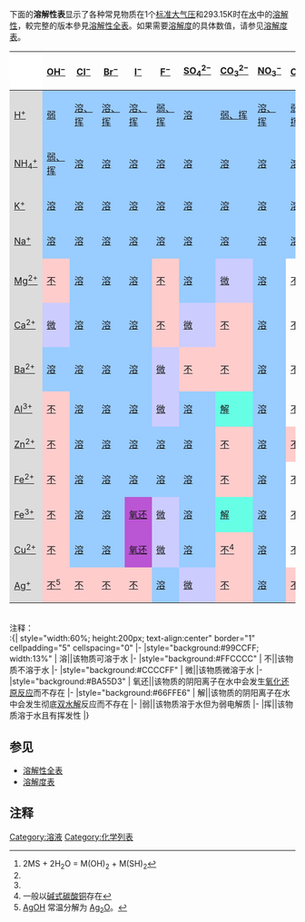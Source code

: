 {{NoteTA
|G1=Chemistry
|G2=Physics
|G3=Unit
|1 = zh-hans:体积分数; zh-hk:體積百分濃度; zh-tw:體積百分濃度;
|2 = zh-hans:百万分率; zh-hk:百萬分率; zh-tw:百萬分點濃度;
|3 = zh-hans:十亿分率; zh-hk:十億分率; zh-tw:十億分點濃度;
}}
下面的'''溶解性表'''显示了各种常見物质在1个[[标准大气压|标准大气压]]和293.15K时在[[水|水]]中的[[溶解性|溶解性]]，較完整的版本參見[[溶解性全表|溶解性全表]]。如果需要[[溶解度|溶解度]]的具体数值，请参见[[溶解度表|溶解度表]]。

{| align="center" style="width:100%; height:200px; text-align:center" border="1" cellpadding="5" cellspacing="0"
|-style="height:40px; background:#DCDCDC"
! style="background:#FFFFFF"| !! [[氢氧根|OH<sup>−</sup>]] !! [[氯离子|Cl<sup>−</sup>]] !! [[溴离子|Br<sup>−</sup>]] !! [[碘离子|I<sup>−</sup>]] !! [[氟离子|F<sup>−</sup>]] !! [[硫酸根|SO<sub>4</sub><sup>2−</sup>]] !! [[碳酸根|CO<sub>3</sub><sup>2−</sup>]] !! [[硝酸根|NO<sub>3</sub><sup>−</sup>]] !! [[氰化物|CN<sup>−</sup>]] !! [[磷酸根|PO<sub>4</sub><sup>3−</sup>]] !! [[硫离子|S<sup>2−</sup>]] !! [[亚硫酸根|SO<sub>3</sub><sup>2−</sup>]]
|-style="height:40px"
! style="background:#DCDCDC" | [[氢离子|H<sup>+</sup>]] 
| style="background:#99CCFF" | [[水|弱]] || style="background:#99CCFF" | [[盐酸|溶、挥]] || style="background:#99CCFF" | [[氢溴酸|溶、挥]] || style="background:#99CCFF" | [[氢碘酸|溶、挥]] || style="background:#99CCFF" | [[氢氟酸|弱、挥]] || style="background:#99CCFF" | [[硫酸|溶]] || style="background:#99CCFF" | [[碳酸|弱、挥]] || style="background:#99CCFF" | [[硝酸|溶、挥]] || style="background:#99CCFF" | [[氢氰酸|弱、挥]] || style="background:#99CCFF" | [[磷酸|弱]] || style="background:#99CCFF" | [[氢硫酸|弱、挥]] || style="background:#99CCFF" | [[亚硫酸|弱、挥]]
|-style="height:40px"
! style="background:#DCDCDC" | [[铵根|NH<sub>4</sub><sup>+</sup>]]
|style="background:#99CCFF" | [[氨水|弱、挥]] || style="background:#99CCFF" | [[氯化铵|溶]] || style="background:#99CCFF" | [[溴化铵|溶]] || style="background:#99CCFF" | [[碘化铵|溶]] || style="background:#99CCFF" | [[氟化铵|溶]] || style="background:#99CCFF" | [[硫酸铵|溶]] || style="background:#99CCFF" | [[碳酸铵|溶]] || style="background:#99CCFF" | [[硝酸铵|溶]] || style="background:#99CCFF" | [[氰化铵|溶]] || style="background:#99CCFF" | [[磷酸铵|溶]] || style="background:#99CCFF" | [[硫化铵|溶]] || style="background:#99CCFF" | [[亚硫酸铵|溶]]
|-style="height:40px"
! style="background:#DCDCDC" | [[钾离子|K<sup>+</sup>]]
| style="background:#99CCFF" | [[氢氧化钾|溶]] || style="background:#99CCFF" | [[氯化钾|溶]] || style="background:#99CCFF" | [[溴化钾|溶]] || style="background:#99CCFF" | [[碘化钾|溶]] || style="background:#99CCFF" | [[氟化钾|溶]] || style="background:#99CCFF" | [[硫酸钾|溶]] || style="background:#99CCFF" | [[碳酸钾|溶]] || style="background:#99CCFF" | [[硝酸钾|溶]] || style="background:#99CCFF" | [[氰化钾|溶]] || style="background:#99CCFF" | [[磷酸钾|溶]] || style="background:#99CCFF" | [[硫化钾|溶]] || style="background:#99CCFF" | [[亚硫酸钾|溶]]
|-style="height:40px"
! style="background:#DCDCDC" | [[钠|Na<sup>+</sup>]]
| style="background:#99CCFF" | [[氢氧化钠|溶]] || style="background:#99CCFF" | [[氯化钠|溶]] || style="background:#99CCFF" | [[溴化钠|溶]] || style="background:#99CCFF" | [[碘化钠|溶]] || style="background:#99CCFF" | [[氟化钠|溶]] || style="background:#99CCFF" | [[硫酸钠|溶]] || style="background:#99CCFF" | [[碳酸钠|溶]] || style="background:#99CCFF" | [[硝酸钠|溶]] || style="background:#99CCFF" | [[氰化钠|溶]] || style="background:#99CCFF" | [[磷酸钠|溶]] || style="background:#99CCFF" | [[硫化钠|溶]] || style="background:#99CCFF" | [[亚硫酸钠|溶]]
|-style="height:40px"
! style="background:#DCDCDC" | [[镁|Mg<sup>2+</sup>]]
| style="background:#FFCCCC" | [[氢氧化镁|不]] || style="background:#99CCFF" | [[氯化镁|溶]] || style="background:#99CCFF" | [[溴化镁|溶]] || style="background:#99CCFF" | [[碘化镁|溶]] || style="background:#FFCCCC" | [[氟化镁|不]] || style="background:#99CCFF" | [[硫酸镁|溶]] || style="background:#CCCCFF" | [[碳酸镁|微]] || style="background:#99CCFF" | [[硝酸镁|溶]] || [[氰化镁|不详]] || style="background:#FFCCCC" | [[磷酸镁|不]] || [[硫化镁|反应]]<ref name="b2">2MS + 2H<sub>2</sub>O = M(OH)<sub>2</sub> + M(SH)<sub>2</sub></ref> || style="background:#CCCCFF" | [[亚硫酸镁|微]]
|-style="height:40px"
! style="background:#DCDCDC" | [[钙|Ca<sup>2+</sup>]]
| style="background:#CCCCFF" | [[氢氧化钙|微]] || style="background:#99CCFF" | [[氯化钙|溶]] || style="background:#99CCFF" | [[溴化钙|溶]] || style="background:#99CCFF" | [[碘化钙|溶]] || style="background:#FFCCCC" | [[氟化钙|不]] || style="background:#CCCCFF" | [[硫酸钙|微]] || style="background:#FFCCCC" | [[碳酸钙|不]] || style="background:#99CCFF" | [[硝酸钙|溶]] || [[氰化钙|不详]] || style="background:#FFCCCC" | [[磷酸钙|不]] || [[硫化钙|反应]]<ref name="b2" /> || style="background:#FFCCCC" | [[亚硫酸钙|不]]
|-style="height:40px"
! style="background:#DCDCDC" | [[钡|Ba<sup>2+</sup>]]
| style="background:#99CCFF" | [[氢氧化钡|溶]] || style="background:#99CCFF" | [[氯化钡|溶]] || style="background:#99CCFF" | [[溴化钡|溶]] || style="background:#99CCFF" | [[碘化钡|溶]] || style="background:#CCCCFF" | [[氟化钡|微]] || style="background:#FFCCCC" | [[硫酸钡|不]] || style="background:#FFCCCC" | [[碳酸钡|不]] || style="background:#99CCFF" | [[硝酸钡|溶]] || [[氰化钡|不详]] || style="background:#FFCCCC" | [[磷酸钡|不]] || [[硫化钡|反应]]<ref name="b2" /> || style="background:#FFCCCC" | [[亚硫酸钡|不]]
|-style="height:40px"
! style="background:#DCDCDC" | [[铝|Al<sup>3+</sup>]]
| style="background:#FFCCCC" | [[氢氧化铝|不]] || style="background:#99CCFF" | [[氯化铝|溶]] || style="background:#99CCFF" | [[溴化铝|溶]] || style="background:#99CCFF" | [[碘化铝|溶]] || style="background:#CCCCFF" | [[氟化铝|微]] || style="background:#99CCFF" | [[硫酸铝|溶]] || style="background:#66FFE6"| [[碳酸铝|解]] || style="background:#99CCFF" | [[硝酸铝|溶]] || [[氰化铝|不详]] || style="background:#FFCCCC" | [[磷酸铝|不]] || style="background:#66FFE6" | [[硫化铝|解]] || style="background:#66FFE6" | [[亚硫酸铝|解]]
|-style="height:40px"
! style="background:#DCDCDC" | [[锌|Zn<sup>2+</sup>]]
| style="background:#FFCCCC" | [[氢氧化锌|不]] || style="background:#99CCFF" | [[氯化锌|溶]] || style="background:#99CCFF" | [[溴化锌|溶]] || style="background:#99CCFF" | [[碘化锌|溶]] || style="background:#99CCFF" | [[氟化锌|溶]] || style="background:#99CCFF" | [[硫酸锌|溶]] || style="background:#FFCCCC" | [[碳酸锌|不]] || style="background:#99CCFF" | [[硝酸锌|溶]] || style="background:#FFCCCC" | [[氰化锌|不]] || style="background:#FFCCCC" | [[磷酸锌|不]] || style="background:#FFCCCC" | [[硫化锌|不]] || style="background:#FFCCCC" | [[亚硫酸锌|不]]
|-style="height:40px"
! style="background:#DCDCDC" | [[亚铁离子|Fe<sup>2+</sup>]]
| style="background:#FFCCCC" | [[氢氧化亚铁|不]] || style="background:#99CCFF" | [[氯化亚铁|溶]] || style="background:#99CCFF" | [[溴化亚铁|溶]] || style="background:#99CCFF" | [[碘化亚铁|溶]] || style="background:#99CCFF" | [[氟化亚铁|溶]] || style="background:#99CCFF" | [[硫酸亚铁|溶]] || style="background:#FFCCCC" | [[碳酸亚铁|不]] || style="background:#99CCFF" | [[硝酸亚铁|溶]] || [[氰化亚铁|不详]] || style="background:#FFCCCC" | [[磷酸亚铁|不]] || style="background:#FFCCCC" | [[硫化亚铁|不]] || style="background:#FFCCCC" | [[亚硫酸亚铁|不]]
|-style="height:40px"
! style="background:#DCDCDC" | [[铁|Fe<sup>3+</sup>]]
| style="background:#FFCCCC" | [[氢氧化铁|不]] || style="background:#99CCFF" | [[氯化铁|溶]] || style="background:#99CCFF" | [[溴化铁|溶]] || style="background:#BA55D3" | [[碘化铁|氧还]] || style="background:#CCCCFF" | [[氟化铁|微]] || style="background:#99CCFF" | [[硫酸铁|溶]] || style="background:#66FFE6" | [[碳酸铁|解]] || style="background:#99CCFF" | [[硝酸铁|溶]] || [[氰化铁|不详]] || style="background:#FFCCCC" | [[磷酸铁|不]] || style="background:#BA55D3" | [[硫化铁|氧还]] || style="background:#FFCCCC" | [[亚硫酸铁|不]]
|-style="height:40px"
! style="background:#DCDCDC" | [[铜|Cu<sup>2+</sup>]]
| style="background:#FFCCCC" | [[氢氧化铜|不]] || style="background:#99CCFF" | [[氯化铜|溶]] || style="background:#99CCFF" | [[溴化铜|溶]] || style="background:#BA55D3" | [[碘化铜|氧还]] || style="background:#CCCCFF" | [[氟化铜|微]] || style="background:#99CCFF" | [[硫酸铜|溶]] || style="background:#FFCCCC" | [[碳酸铜|不]]<ref>一般以[[碱式碳酸铜|碱式碳酸铜]]存在</ref> || style="background:#99CCFF" | [[硝酸铜|溶]] || [[氰化铜|不详]] || style="background:#FFCCCC" | [[磷酸铜|不]] || style="background:#FFCCCC" | [[硫化铜|不]] || style="background:#FFCCCC" | [[亚硫酸铜|不]]
|-style="height:40px"
! style="background:#DCDCDC" | [[银|Ag<sup>+</sup>]]
| style="background:#FFCCCC" | [[氢氧化银|不]]<ref>[[氢氧化银|AgOH]] 常温分解为 [[氧化银|Ag<sub>2</sub>O]]。</ref> || style="background:#FFCCCC" | [[氯化银|不]] || style="background:#FFCCCC" | [[溴化银|不]] || style="background:#FFCCCC" | [[碘化银|不]] || style="background:#99CCFF" | [[氟化银|溶]] || style="background:#CCCCFF" | [[硫酸银|微]] || style="background:#FFCCCC" | [[碳酸银|不]] || style="background:#99CCFF" | [[硝酸银|溶]] ||  style="background:#FFCCCC" | [[氰化银|不]] || style="background:#FFCCCC" | [[磷酸银|不]] || style="background:#FFCCCC" | [[硫化银|不]] || style="background:#FFCCCC" | [[亚硫酸银|不]]
|}

<br />
注释：
<br />
:{| style="width:60%; height:200px; text-align:center" border="1" cellpadding="5" cellspacing="0"
|-
|style="background:#99CCFF; width:13%" | 溶||该物质可溶于水
|-
|style="background:#FFCCCC" | 不||该物质不溶于水
|-
|style="background:#CCCCFF" | 微||该物质微溶于水
|-
|style="background:#BA55D3" | 氧还||该物质的阴阳离子在水中会发生[[氧化还原反应|氧化还原反应]]而不存在
|-
|style="background:#66FFE6" | 解||该物质的阴阳离子在水中会发生彻底[[双水解|双水解]]反应而不存在
|-
|弱||该物质溶于水但为弱电解质
|-
|挥||该物质溶于水且有挥发性
|}

==参见==
*[[溶解性全表|溶解性全表]]
*[[溶解度表|溶解度表]]

==注释==
{{reflist}}

{{溶液}}

[[Category:溶液|Category:溶液]]
[[Category:化学列表|Category:化学列表]]